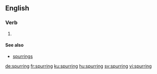==English==

===Verb===
{{head|en|present participle}}

# {{present participle of|spur|lang=en}}

====See also====
* [[spurrings]]

[[de:spurring]]
[[fr:spurring]]
[[ku:spurring]]
[[hu:spurring]]
[[sv:spurring]]
[[vi:spurring]]